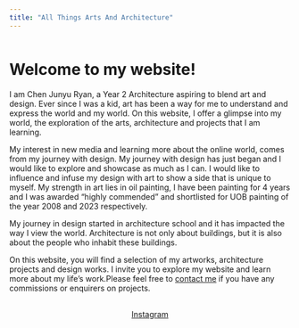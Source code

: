 ---
title: "All Things Arts And Architecture"
---


```

```
::: {#about-block}
:::

# Welcome to my website!
I am Chen Junyu Ryan, a Year 2 Architecture aspiring to blend art and design. Ever since I was a kid, art has been a way for me to understand and express the world and my world. On this website, I offer a glimpse into my world, the exploration of the arts, architecture and projects that I am learning.

My interest in new media and learning more about the online world, comes from my journey with design. My journey with design has just began and I would like to explore and showcase as much as I can. I would like to influence and infuse my design with art to show a side that is unique to myself. My strength in art lies in oil painting, I have been painting for 4 years and I was awarded "highly commended" and shortlisted for UOB painting of the year 2008 and 2023 respectively.

My journey in design started in architecture school and it has impacted the way I view the world. Architecture is not only about buildings, but it is also about the people who inhabit these buildings. 



On this website, you will find a selection of my artworks, architecture projects and design works. I invite you to explore my website and learn more about my life's work.Please feel free to [contact me](ryan:e0958180@u.nus.edu) if you have any commissions or enquirers on projects.

```{=html}
<div  style="margin: 30px; text-align: center;">
<a class="btn btn-primary" href="https://www.instagram.com/toiletbowllthoughts/" role="button" target="_blank" style="padding: 15px 30px;">Instagram</a>
</div>
```